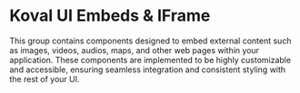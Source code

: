 
<Meta title="Embeds & IFrame/Intro" />

# Koval UI Embeds & IFrame

This group contains components designed to embed external content such as images, videos, audios, maps, and other web pages within your application. These components are implemented to be highly customizable and accessible, ensuring seamless integration and consistent styling with the rest of your UI.
